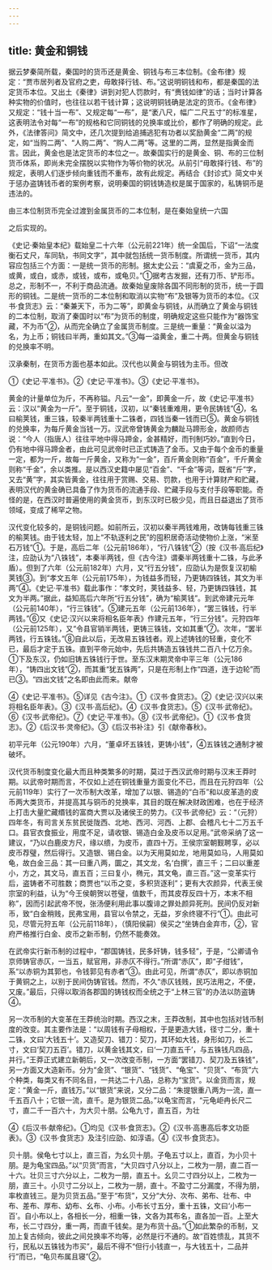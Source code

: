 ```yaml
---
---
---
```

title: 黄金和铜钱
---



据云梦秦简所载，秦国时的货币还是黄金、铜钱与布三本位制。《金布律》规定：“贾市居列者及官府之吏，毋敢择行钱、布。”这说明铜钱和布，都是秦国的法定货币本位。又出土《秦律》讲到对犯人罚款时，有“赉钱如律”的话；当时计算各种实物的价值时，也往往以若干钱计算；这说明铜钱确是法定的货币。《金布律》又规定：“钱十当一布”、又规定每“一布”，是“袤八尺，幅广二尺五寸”的标准星，这表明法令对每“一布”的规格和它同铜钱的兑换率或比价，都作了明确的规定。此外，《法律答问》简文中，还几次提到给追捕逃犯有功者以奖励黄金“二两”的规定，如“当购二两”、“人购二两”、“购人二两”等。这里的二两，显然是指黄金而言。因此，黄金也是法定货币的本位之一。故秦国实行的是黄金、铜、布的三位制货币体系，即尚未完全摆脱以实物作为等价物的状况。从前引“毋敢择行钱、布”的规定，表明人们逐步倾向重钱而不重布，故有此规定。再结合《封诊式》简文中关于惩办盗铸钱币者的案例考察，说明秦国的铜钱铸造权是属于国家的，私铸铜币是违法的。

由三本位制货币完全过渡到金属货币的二本位制，是在秦始皇统一六国

之后实现的。

《史记·秦始皇本纪》载始皇二十六年（公元前221年）统一全国后，下诏“一法度衡石丈尺，车同轨，书同文字”，其中就包括统一货币制度。所谓统一货币，其内容应包括三个方面：一是统一货币的形制。据太史公云：“虞夏之币，金为三品，或黄，或白，或赤，或钱，或布，或龟贝。”①据考古发掘，还有刀币、铲形币。总之，形制不一，不利于商品流通。故秦始皇废除各国不同形制的货币，统一于圆形的铜钱。二是统一货币的二本位制和取消以实物“布”及银等为货币的本位。《汉书·食货志》云：“秦兼天下，币为二等”，即黄金与铜钱，从而确立了黄金与铜钱的二本位制，取消了秦国时以“布”为货币的制度，明确规定这些只能作为“器饰宝藏，不为币”②，从而完全确立了金属货币制度。三是统一重量：“黄金以溢为名，为上币；铜钱曰半两，重如其文。”③每一溢黄金，重二十两。但黄金与铜钱的兑换率不明。

汉承秦制，在货币方面也基本如此。汉代也以黄金与铜钱为主币。但改

①《史记·平准书》。②《史记·平准书》。③《史记·平准书》。

黄金的计量单位为斤，不再称镒。凡云“一金”，即黄金一斤，故《史记·平准书》云：汉以“黄金为一斤”。至于铜钱，汉初，以“秦钱重难用，更令民铸钱”④，名曰榆荚钱，重三铢，较秦半两钱重十二铢者，四钱当秦一钱而已⑤。黄金与铜钱的兑换率，为每斤黄金当钱一万。汉武帝曾铸黄金为麟趾马蹄形金，故颜师古说：“今人（指唐人）往往平地中得马蹄金，金甚精好，而刊制巧妙。”直到今日，仍有地中得马蹄金者，由此可见武帝时已正式铸造了金币。又由于每个金币的重量一定，都为一斤，故每一斤黄金，又称为“一金”，百斤黄金则称“百金”，千斤黄金则称“千金”，余以类推。是以西汉史籍中屡见“百金”、“千金”等词，既省“斤”字，又去“黄”字，其实皆黄金，往往用于赏赐、交易、罚款，也用于计算财产和贮藏，表明汉代的黄金确已具备了作为货币的流通手段、贮藏手段与支付手段等职能。奇怪的是，在西汉时普遍使用的黄金货币，到东汉时已极少见，而且日益退出了货币领域，变成了稀罕之物。

汉代变化较多的，是铜钱问题。如前所云，汉初以秦半两钱难用，改铸每钱重三铢的榆荚钱。由于钱太轻，加上“不轨逐利之民”的囤积居奇活动使物价上涨，“米至石万钱”①。于是，高后二年（公元前186年），“行八铢钱”②（按《汉书·高后纪》注，应劭认为“八铢钱”，本秦半两钱，但《古今注》谓秦半两钱重十二铢，与此矛盾）。但到了六年（公元前182年）六月，又“行五分钱”，应劭认为是恢复汉初榆荚钱③。到“孝文五年（公元前175年），为钱益多而轻，乃更铸四铢钱，其文为半两”④。《史记·平准书》载此事作：“孝文时，荚钱益多、轻，乃更铸四铢钱，其文为半两。”据此，益知高后六年所“行五分钱”，确为“榆荚钱”。到武帝建元元年（公元前140年），“行三铢钱”。⑤建元五年（公元前136年），“罢三铢钱，行半两钱。”⑥又《史记·汉兴以来将相名臣年表》作建元五年，“行三分钱”。元狩四年（公元前125年），又“令县官销半两钱，更铸三铢钱，文如其重”⑦。次年，“罢半两钱，行五铢钱。”⑧自此以后，无改易五铢钱者。观上述铸钱的轻重，变化不已，最后才定于五铢。直到平帝元始中，先后共铸造五铢钱共二百八十亿万余。①下及东汉，仍如旧铸五铢钱行于世。至东汉末期灵帝中平三年（公元186年），“铸四出文钱”②，而其重“犹五铢两”，只是在形制上作“四道，连于边轮”而已③。“四出文钱”之名即由此而来。献帝

④《史记·平准书》。⑤详见《古今注》。①《汉书·食货志》。②《史记·汉兴以来将相名臣年表》。③《汉书·高后纪》。④《汉书·食货志》。⑤《汉书·武帝纪》。⑥《汉书·武帝纪》。⑦《史记·平准书》。⑧《汉书·武帝纪》。①《汉书·食货志》。②《后汉书·灵帝纪》。③《后汉书补注》引《献帝春秋》。

初平元年（公元190年）六月，“董卓坏五铢钱，更铸小钱”，④五铢钱之通制才被破坏。

汉代货币制度变化最大而且种类繁多的时期，莫过于西汉武帝时期与汉末王莽时期。以武帝时期而言，不仅如上述在铜钱重量方面变化不已，而且在元狩四年（公元前119年）实行了一次币制大改革，增加了以银、锡造的“白币”和以皮革造的皮币两大类货币，并提高其与铜币的兑换率，其目的既在解决财政困难，也在于经济上打击大量贮藏缗钱的富商大贾以及诸侯王的势力。《汉书·武帝纪》云：“（元狩）四年冬，有司言关东贫民徙陇西、北地、西河、河西、上郡、会稽凡七十二万五千口。县官衣食振业，用度不足，请收银、锡造白金及皮币以足用。”武帝采纳了这一建议，“乃以白鹿皮方尺，缘以缋，为皮币，直四十万。王侯宗室朝觐聘享，必以皮币荐璧，然后得行。又造银、锡白金。以为天用莫如龙，地用莫如马，人用莫如龟，故白金三品：其一曰重八两，圜之，其文龙，名‘白撰’，直三千；二曰以重差小，方之，其文马，直五百；三曰复小，椭元，其文龟，直三百。”这一变革实行后，盗铸者不可胜数；商贾也“以币之变，多积货逐利”；更有大农颜异，代表王侯宗室的利益，认为“今王侯朝贺以苍璧，值数千，而其皮荐反四十万，本末不相称”，因而引起武帝不悦，张汤便利用此事以腹诽之罪处颜异死刑。民间仍反对新币，致“白金稍贱，民弗宝用，县官以令禁之，无益，岁余终寝不行”①。由此可见，尽管元狩五年（公元前118年），（慎阳侯嗣）侯买之“坐铸白金弃市，②，官府严格推行白金、皮币之新币制，仍然不能奏效。

在武帝实行新币制的过程中，“郡国铸钱，民多奸铸，钱多轻”，于是，“公卿请令京师铸官赤仄，一当五，赋官用，非赤仄不得行。”所谓“赤仄”，即“子绀钱”，系“以赤铜为其郭也，令钱郭见有赤者”③。由此可见，所谓“赤仄”，即以赤铜加于黄铜之上，以别于民间伪铸官钱。然而，不久“赤仄钱贱，民巧法用之，不便，又废。”最后，只得以取消各郡国的铸钱权而全统之于“上林三官”的办法以防盗铸④。

另一次币制的大变革在王莽统治时期。西汉之末，王莽改制，其中也包括对钱币制度的改变。其主要作法是：“以周钱有子母相权，于是更造大钱，径寸二分，重十二铢，文曰‘大钱五十’。又造契刀、错刀：契刀，其环如大钱，身形如刀，长二寸，文曰‘契刀五百’。错刀，以黄金钱其文，曰‘一刀直五千’，与五铢钱凡四品，并行。”王莽正式建立新朝后，又一次改变币制，一方面“罢错刀、契刀及五铢钱”，另一方面又大造新币。分为“金货”、“银货”、“钱货”、“龟宝”、“贝货”、“布货”六个种类，每类又有不同名目，一共达二十八品，总称为“宝货”。以金货而言，规定：“黄金一斤，直钱万。”以“银货”来说，又分二品：“朱提银重八两为一流，直一千五百八十；它银一流，直千。是为银货二品。”以龟宝而言，“元龟岠冉长尺二寸，直二千一百六十，为大贝十朋。公龟九寸，直五百，为壮

④《后汉书·献帝纪》。①均见《汉书·食货志》。②《汉书·高惠高后孝文功臣表》。③《汉书·食货志》及注引应劭、如淳语。④《汉书·食货志》。

贝十朋。侯龟七寸以上，直三百，为幺贝十朋。子龟五寸以上，直百，为小贝十朋。是为龟宝四品。”以“贝货”而言，“大贝四寸八分以上，二枚为一朋，直二百一十六。壮贝三寸六分以上，二枚为一朋，直五十。幺贝二寸四分以上，二枚为一朋，直三十。小贝寸二分以上，二枚为一朋，直十。不盈寸二分漏度，不得为朋，率枚直钱三。是为贝货五品。”至于“布货”，又分“大分、次布、弟布、壮布、中布、差布、厚布、幼布、幺布、小布。小布长寸五分，重十五铢，文曰‘小布一百’。自小布以上，各相长一分，相重一铢，文各为其布名，直各加一百。上至大布，长二寸四分，重一两，而直千钱矣。是为布货十品。”①如此繁杂的币制，又加上复古倾向，彼此之间兑换率不均等，必然是行不通的。故“百姓愦乱，其货不行，民私以五铢钱为市买”，最后不得不“但行小钱直一，与大钱五十，二品并行”而已，“龟贝布属且寝”②。